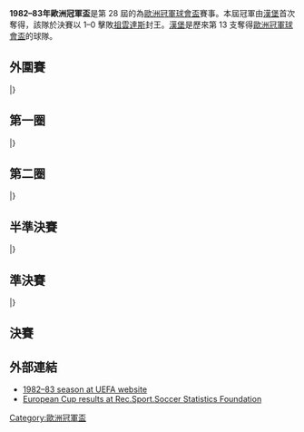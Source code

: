 {{Infobox 國際足球賽事賽季
| tourney_name          = 歐洲冠軍盃
| year                  = 1982–83
| image                 = 
| size                  = 
| caption               = 
| edition               = 28
| defending_champ_other = {{flagicon|ENG}} [[阿士東維拉足球會|阿士東維拉]]
| dates                 = 1982年8月25日–1983年5月25日
| num_teams             = 33 隊
| associations          = 32
| champion_other        = {{flagicon|FRG}} [[漢堡體育俱樂部|漢堡]]
| count                 = 1
| second_other          = {{flagicon|ITA}} [[尤文圖斯足球俱樂部|祖雲達斯]]
| matches               = 61
| goals                 = 180
| attendance            = 
| top_scorer            = {{flagicon|ITA}} [[保羅·羅西|保羅·羅斯]]（6 球）
| player                = 
| prevseason            = [[1981–82年歐洲冠軍盃|1981–82]]
| nextseason            = [[1983–84年歐洲冠軍盃|1983–84]]
}}

'''1982–83年歐洲冠軍盃'''是第 28 屆的為[[歐洲冠軍聯賽|歐洲冠軍球會盃]]賽事。本屆冠軍由[[漢堡體育俱樂部|漢堡]]首次奪得，該隊於決賽以 1–0 擊敗[[尤文圖斯足球俱樂部|祖雲達斯]]封王。[[漢堡體育俱樂部|漢堡]]是歷來第 13 支奪得[[歐洲冠軍聯賽|歐洲冠軍球會盃]]的球隊。

== 外圍賽 ==
{{TwoLegStart}}
{{TwoLegResult|'''[[布加勒斯特迪納摩足球俱樂部|布加勒斯特戴拿模]]'''|ROU|var1=1965|4–3|[[華拉倫加足球會|華拉倫加]]|NOR|3–1|1–2}}
|}

== 第一圈 ==
{{TwoLegStart}}
{{TwoLegResult|[[摩納哥足球俱樂部|摩納哥]]|FRA|0–2|'''[[索菲亞中央陸軍足球俱樂部|九月旗中央陸軍]]'''|BUL|var2=1971|0–0|0–2}}
{{TwoLegResult|[[薩格勒布迪納摩足球俱樂部|薩格勒布戴拿模]]|YUG|1–3|'''[[葡萄牙士砵亭俱樂部|士砵亭]]'''|POR|1–0|0–3}}
{{TwoLegResult|[[維京古雷克雅維克足球會|維京古]]|ISL|2–4|'''[[皇家蘇斯達|皇家蘇斯達]]'''|ESP|0–1|2–3}}
{{TwoLegResult|'''[[凱爾特人足球俱樂部|些路迪]]'''|SCO|4–3|[[阿賈克斯足球俱樂部|阿積士]]|NED|2–2|2–1}}
{{TwoLegResult|[[蘇黎世草蜢足球俱樂部|草蜢]]|SUI|0–4|'''[[基輔迪納摩足球俱樂部|基輔戴拿模]]'''|URS|0–1|0–3}}
{{TwoLegResult|'''[[KF地拉那|地拉那11月17日]]'''|ALB|var1=1946|2–2{{agr}}|[[連菲特足球俱樂部|連菲特]]|NIR|1–0|1–2}}
{{TwoLegResult|[[柏林戴拿模足球會|柏林戴拿模]]|GDR|1–3|'''[[漢堡體育俱樂部|漢堡]]'''|FRG|1–1|0–2}}
{{TwoLegResult|'''[[奧林匹亞科斯足球俱樂部|奧林比亞高斯]]'''|GRE|2–1|[[奧斯達足球會|奧斯達]]|SWE|2–0|0–1}}
{{TwoLegResult|'''[[布加勒斯特迪納摩足球俱樂部|布加勒斯特戴拿模]]'''|ROU|var1=1965|3–2|[[布拉格杜克拉|布拉格杜克拉]]|TCH|2–0|1–2}}
{{TwoLegResult|'''[[阿士東維拉足球會|阿士東維拉]]'''|ENG|3–1|[[貝西克塔斯體操俱樂部|比錫達斯]]|TUR|3–1|0–0}}
{{TwoLegResult|'''[[標准列日足球俱樂部|標準列治]]'''|BEL|5–3|[[吉奧利ETO足球俱樂部|吉奧利]]|HUN|var1=1957|5–0|0–3}}
{{TwoLegResult|[[哈維德夫體育會|哈維德夫]]|DEN|4–7|'''[[尤文圖斯足球俱樂部|祖雲達斯]]'''|ITA|1–4|3–3}}
{{TwoLegResult|[[貝根阿弗尼爾足球會|貝根阿弗尼爾]]|LUX|0–13|'''[[維也納迅速足球會|維也納迅速]]'''|AUT|0–5|0–8}}
{{TwoLegResult|[[希伯尼安斯足球俱樂部|希伯尼恩斯]]|MLT|2–7|'''[[羅茲維澤夫足球俱樂部|威德優]]'''|POL|1–4|1–3}}
{{TwoLegResult|[[奧摩尼亞體育會|奧摩尼亞]]|CYP|2–3|'''[[HJK赫爾辛基|赫爾辛基]]'''|FIN|2–0|0–3}}
{{TwoLegResult|[[敦達克足球俱樂部|登克爾克]]|IRL|1–5|'''[[利物浦足球俱樂部|利物浦]]'''|ENG|1–4|0–1}}
|}

== 第二圈 ==
{{TwoLegStart}}
{{TwoLegResult|[[索菲亞中央陸軍足球俱樂部|九月旗中央陸軍]]|BUL|var1=1971|2–2{{agr}}|'''[[葡萄牙士砵亭俱樂部|士砵亭]]'''|POR|2–2|0–0}}
{{TwoLegResult|'''[[皇家蘇斯達|皇家蘇斯達]]'''|ESP|3–2|[[凱爾特人足球俱樂部|些路迪]]|SCO|2–0|1–2}}
{{TwoLegResult|'''[[基輔迪納摩足球俱樂部|基輔戴拿模]]'''|URS|(w/o)|[[KF地拉那|地拉那11月17日]]|ALB|var2=1946|–|–}}
{{TwoLegResult|'''[[漢堡體育俱樂部|漢堡]]'''|FRG|5–0|[[奧林匹亞科斯足球俱樂部|奧林比亞高斯]]|GRE|1–0|4–0}}
{{TwoLegResult|[[布加勒斯特迪納摩足球俱樂部|布加勒斯特戴拿模]]|ROU|var1=1965|2–6|'''[[阿士東維拉足球會|阿士東維拉]]'''|ENG|0–2|2–4}}
{{TwoLegResult|[[標准列日足球俱樂部|標準列治]]|BEL|1–3|'''[[尤文圖斯足球俱樂部|祖雲達斯]]'''|ITA|1–1|0–2}}
{{TwoLegResult|[[維也納迅速足球會|維也納迅速]]|AUT|5–6|'''[[羅茲維澤夫足球俱樂部|威德優]]'''|POL|2–1|3–5}}
{{TwoLegResult|[[HJK赫爾辛基|赫爾辛基]]|FIN|1–5|'''[[利物浦足球俱樂部|利物浦]]'''|ENG|1–0|0–5}}
|}

== 半準決賽 ==
{{TwoLegStart}}
{{TwoLegResult|[[葡萄牙士砵亭俱樂部|士砵亭]]|POR|1–2|'''[[皇家蘇斯達|皇家蘇斯達]]'''|ESP|1–0|0–2}}
{{TwoLegResult|[[基輔迪納摩足球俱樂部|基輔戴拿模]]|URS|2–4|'''[[漢堡體育俱樂部|漢堡]]'''|FRG|0–3|2–1}}
{{TwoLegResult|[[阿士東維拉足球會|阿士東維拉]]|ENG|2–5|'''[[尤文圖斯足球俱樂部|祖雲達斯]]'''|ITA|1–2|1–3}}
{{TwoLegResult|'''[[羅茲維澤夫足球俱樂部|威德優]]'''|POL|4–3|[[利物浦足球俱樂部|利物浦]]|ENG|2–0|2–3}}
|}

== 準決賽 ==
{{TwoLegStart}}
{{TwoLegResult|[[皇家蘇斯達|皇家蘇斯達]]|ESP|2–3|'''[[漢堡體育俱樂部|漢堡]]'''|FRG|1–1|1–2}}
{{TwoLegResult|'''[[尤文圖斯足球俱樂部|祖雲達斯]]'''|ITA|4–2|[[羅茲維澤夫足球俱樂部|威德優]]|POL|2–0|2–2}}
|}

== 決賽 ==
{{main|1983年歐洲冠軍盃決賽}}

{{footballbox
|date = 1983年5月25日
|team1 = [[漢堡體育俱樂部|漢堡]] {{flagicon|FRG}}
|score = 1–0
|report = [https://web.archive.org/web/20140202233829/http://www.uefa.com/uefachampionsleague/season%3D1982/matches/round%3D1038/match%3D63867/postmatch/lineups/index.html 報告]
|team2 = {{flagicon|ITA}} [[尤文圖斯足球俱樂部|祖雲達斯]]
|goals1 = 
|goals2 = 
|stadium = [[雅典奧林匹克體育場|奧林匹克體育場]]，[[雅典|雅典]]
|attendance = 75,000
|referee = Nicolae Rainea（[[羅馬尼亞足球總會|羅馬尼亞]]）
}}

== 外部連結 ==
*[http://www.uefa.com/uefachampionsleague/season=1982/matches/all/index.html 1982–83 season at UEFA website]{{Wayback|url=http://www.uefa.com/uefachampionsleague/season=1982/matches/all/index.html |date=20180109074934 }}
*[http://www.rsssf.com/ec/ecomp.html European Cup results at Rec.Sport.Soccer Statistics Foundation]{{Wayback|url=http://www.rsssf.com/ec/ecomp.html |date=20180116045414 }}

{{歐洲冠軍聯賽球季}}
{{國際俱樂部足球}}

[[Category:歐洲冠軍盃|Category:歐洲冠軍盃]]
